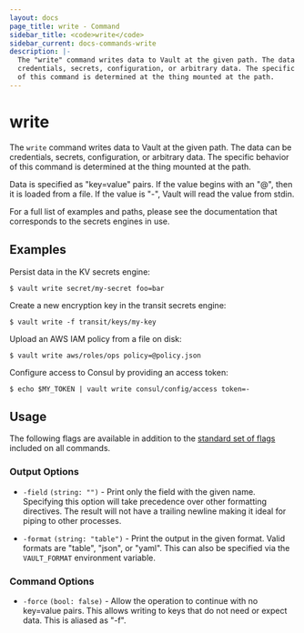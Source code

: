 ```yaml
---
layout: docs
page_title: write - Command
sidebar_title: <code>write</code>
sidebar_current: docs-commands-write
description: |-
  The "write" command writes data to Vault at the given path. The data can be
  credentials, secrets, configuration, or arbitrary data. The specific behavior
  of this command is determined at the thing mounted at the path.
---
```


# write

The `write` command writes data to Vault at the given path. The data can be
credentials, secrets, configuration, or arbitrary data. The specific behavior of
this command is determined at the thing mounted at the path.

Data is specified as "key=value" pairs. If the value begins with an "@", then it
is loaded from a file. If the value is "-", Vault will read the value from
stdin.

For a full list of examples and paths, please see the documentation that
corresponds to the secrets engines in use.

## Examples

Persist data in the KV secrets engine:

```text
$ vault write secret/my-secret foo=bar
```

Create a new encryption key in the transit secrets engine:

```text
$ vault write -f transit/keys/my-key
```

Upload an AWS IAM policy from a file on disk:

```text
$ vault write aws/roles/ops policy=@policy.json
```

Configure access to Consul by providing an access token:

```text
$ echo $MY_TOKEN | vault write consul/config/access token=-
```

## Usage

The following flags are available in addition to the [standard set of
flags](/docs/commands/index.html) included on all commands.

### Output Options

- `-field` `(string: "")` - Print only the field with the given name. Specifying
  this option will take precedence over other formatting directives. The result
  will not have a trailing newline making it ideal for piping to other processes.

- `-format` `(string: "table")` - Print the output in the given format. Valid
  formats are "table", "json", or "yaml". This can also be specified via the
  `VAULT_FORMAT` environment variable.

### Command Options

- `-force` `(bool: false)` - Allow the operation to continue with no key=value
  pairs. This allows writing to keys that do not need or expect data. This is
  aliased as "-f".
